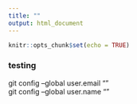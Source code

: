 ```yaml
---
title: ""
output: html_document
---
```


```r
knitr::opts_chunk$set(echo = TRUE)
```

### testing

git config --global user.email ""  
git config --global user.name ""